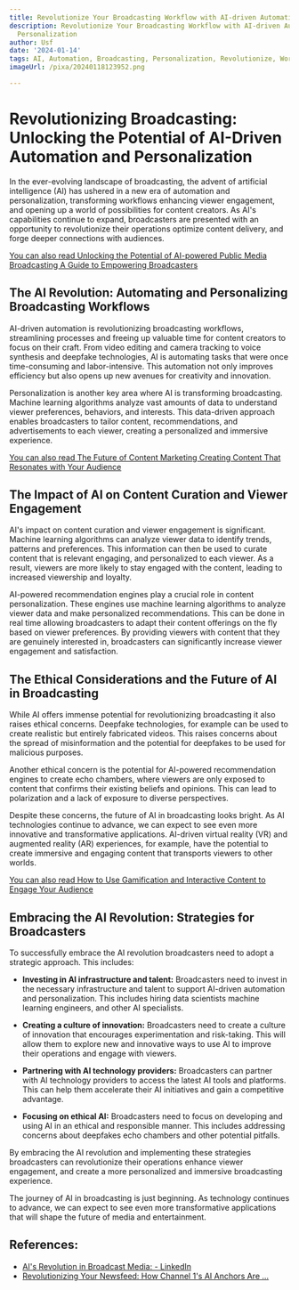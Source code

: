 ```yaml
---
title: Revolutionize Your Broadcasting Workflow with AI-driven Automation and Personalization
description: Revolutionize Your Broadcasting Workflow with AI-driven Automation and
  Personalization
author: Usf
date: '2024-01-14'
tags: AI, Automation, Broadcasting, Personalization, Revolutionize, Workflow
imageUrl: /pixa/20240118123952.png

---
```

# Revolutionizing Broadcasting: Unlocking the Potential of  AI-Driven Automation  and Personalization

In the ever-evolving  landscape of  broadcasting, the advent of artificial  intelligence (AI) has ushered  in a new era  of automation and personalization, transforming workflows  enhancing viewer engagement,  and opening up a world  of possibilities for content creators. As AI's capabilities continue to expand, broadcasters are presented with  an opportunity to revolutionize their operations optimize content delivery, and forge deeper connections with audiences.

[You can also read Unlocking the Potential of AI-powered Public Media Broadcasting A Guide to Empowering Broadcasters](Unlocking%20the%20Potential%20of%20AI-powered%20Public%20Media%20Broadcasting%20A%20Guide%20to%20Empowering%20Broadcasters)


## The AI Revolution:  Automating and Personalizing Broadcasting  Workflows

AI-driven automation is revolutionizing  broadcasting workflows, streamlining processes and  freeing up valuable time for content creators to focus on their craft.  From video editing and camera tracking to voice synthesis and deepfake technologies, AI is automating tasks  that  were once time-consuming  and labor-intensive. This automation not only improves efficiency but  also opens up  new avenues for creativity and  innovation.

Personalization is another key  area where AI is transforming broadcasting. Machine learning algorithms analyze vast amounts of data to understand viewer preferences,  behaviors, and interests. This data-driven approach enables broadcasters to tailor content, recommendations, and advertisements to each viewer, creating a personalized and immersive experience.

[You can also read The Future of Content Marketing Creating Content  That Resonates with Your Audience](The%20Future%20of%20Content%20Marketing%20Creating%20Content%20That%20Resonates%20with%20Your%20Audience)


## The Impact of AI on Content Curation and Viewer Engagement

AI's impact on content curation and viewer engagement is significant. Machine learning algorithms can analyze viewer data to identify trends, patterns  and preferences. This information can then be used to curate content that is relevant engaging, and personalized to  each viewer.  As a result, viewers are  more likely to stay engaged with the  content, leading to increased viewership and loyalty.

AI-powered recommendation engines play a  crucial role in content personalization. These engines use machine learning algorithms to analyze  viewer data and make personalized recommendations. This can be done in  real time  allowing broadcasters  to adapt their content offerings on the fly based on viewer preferences. By providing viewers with content that  they are genuinely interested in, broadcasters can significantly  increase viewer engagement and satisfaction.

##  The Ethical Considerations and the  Future of AI in Broadcasting

While AI offers  immense potential for revolutionizing broadcasting it also raises ethical  concerns. Deepfake technologies, for example can be  used to create realistic but entirely fabricated videos. This raises concerns about the spread of  misinformation and the  potential for deepfakes to  be used for malicious purposes.

Another ethical concern is the potential for AI-powered recommendation engines to create  echo chambers, where viewers are only exposed to content that  confirms their existing beliefs and opinions. This  can  lead to polarization and a lack of  exposure to diverse perspectives.

Despite these concerns, the future  of AI in broadcasting looks bright. As AI technologies continue to advance, we can expect to see even more innovative  and transformative applications. AI-driven virtual reality (VR)  and augmented reality (AR) experiences, for example, have the  potential to create immersive and engaging content that transports viewers to other worlds.

[You can also read How to Use Gamification and Interactive Content to Engage Your  Audience](How%20to%20Use%20Gamification%20and%20Interactive%20Content%20to%20Engage%20Your%20Audience)


##  Embracing the AI Revolution: Strategies  for Broadcasters

To successfully embrace the  AI revolution broadcasters need to adopt a strategic approach. This includes:

- **Investing in AI infrastructure and talent:** Broadcasters need to invest  in the necessary infrastructure and talent to support AI-driven automation and personalization. This includes hiring data scientists machine learning engineers,  and other AI specialists.


- **Creating a culture of  innovation:** Broadcasters need to create a culture of innovation that encourages experimentation and risk-taking. This will allow them to explore new and innovative ways to use AI to improve their operations and engage  with viewers.


- **Partnering with AI technology providers:** Broadcasters can partner with AI technology  providers to access the latest AI tools and platforms. This  can help them  accelerate their AI initiatives and gain a competitive advantage.


- **Focusing on ethical AI:**  Broadcasters need to focus on developing and using AI in an ethical and responsible manner. This includes addressing concerns about deepfakes echo  chambers  and other potential pitfalls.

By embracing the AI revolution and implementing  these strategies broadcasters  can revolutionize their operations enhance viewer engagement,  and create a more personalized and immersive broadcasting experience.

The journey of AI in broadcasting is just beginning. As technology continues to advance, we can expect to see even more transformative applications that will shape the future of media  and entertainment.

## References:
- [AI's Revolution in Broadcast Media: - LinkedIn](https://www.linkedin.com/pulse/ais-revolution-broadcast-media-darren-long)
- [Revolutionizing Your Newsfeed: How Channel 1's AI Anchors Are ...](https://xthemadgenius.medium.com/revolutionizing-your-newsfeed-how-channel-1s-ai-anchors-are-personalizing-the-future-of-news-be7f4686daf0)
